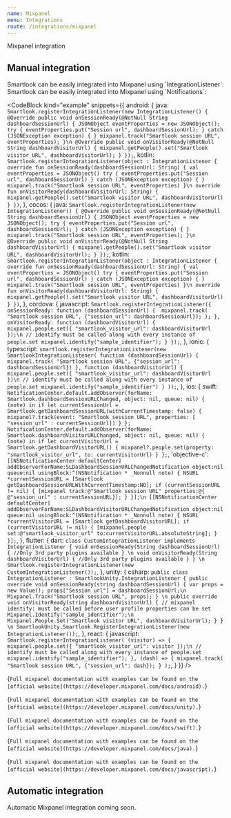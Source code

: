 ```yaml
---
name: Mixpanel
menu: Integrations
route: /integrations/mixpanel
---
```



<TextBlock kind="title">Mixpanel integration</TextBlock>

## Manual integration

<TextBlock invisibleOn='ios'>
Smartlook can be easily integrated into Mixpanel using `IntegrationListener`:
</TextBlock>

<TextBlock visibleOn='ios'>
Smartlook can be easily integrated into Mixpanel using `Notifications`:
</TextBlock>

<CodeBlock
  kind="example"
  snippets={{
    android: {
      java: `
Smartlook.registerIntegrationListener(new IntegrationListener() {
    @Override
    public void onSessionReady(@NotNull String dashboardSessionUrl) {
        JSONObject eventProperties = new JSONObject();
        try {
            eventProperties.put("Session url", dashboardSessionUrl);
        } catch (JSONException exception) {
        }
        mixpanel.track("Smartlook session URL", eventProperties);
    }\n
    @Override
    public void onVisitorReady(@NotNull String dashboardVisitorUrl) {
        mixpanel.getPeople().set("Smartlook visitor URL", dashboardVisitorUrl);
    }
});
      `,
      kotlin: `
Smartlook.registerIntegrationListener(object : IntegrationListener {
    override fun onSessionReady(dashboardSessionUrl: String) {
        val eventProperties = JSONObject()
        try {
            eventProperties.put("Session url", dashboardSessionUrl)
        } catch (JSONException exception) {
        }
        mixpanel.track("Smartlook session URL", eventProperties)
    }\n
    override fun onVisitorReady(dashboardVisitorUrl: String) {
        mixpanel.getPeople().set("Smartlook visitor URL", dashboardVisitorUrl)
    }
})
      `,
    },
    cocos: {
      java: `
Smartlook.registerIntegrationListener(new IntegrationListener() {
    @Override
    public void onSessionReady(@NotNull String dashboardSessionUrl) {
        JSONObject eventProperties = new JSONObject();
        try {
            eventProperties.put("Session url", dashboardSessionUrl);
        } catch (JSONException exception) {
        }
        mixpanel.track("Smartlook session URL", eventProperties);
    }\n
    @Override
    public void onVisitorReady(@NotNull String dashboardVisitorUrl) {
        mixpanel.getPeople().set("Smartlook visitor URL", dashboardVisitorUrl);
    }
});
      `,
      kotlin: `
Smartlook.registerIntegrationListener(object : IntegrationListener {
    override fun onSessionReady(dashboardSessionUrl: String) {
        val eventProperties = JSONObject()
        try {
            eventProperties.put("Session url", dashboardSessionUrl)
        } catch (JSONException exception) {
        }
        mixpanel.track("Smartlook session URL", eventProperties)
    }\n
    override fun onVisitorReady(dashboardVisitorUrl: String) {
        mixpanel.getPeople().set("Smartlook visitor URL", dashboardVisitorUrl)
    }
})
      `,
    },
    cordova: {
      javascript: `
Smartlook.registerIntegrationListener({
  onSessionReady: function (dashboardSessionUrl) { 
    mixpanel.track(
    "Smartlook session URL",
    {"session_url": dashboardSessionUrl});
);
  },
  onVisitorReady: function (dashboardVisitorUrl) { 
    mixpanel.people.set({ "smartlook_visitor_url": dashboardVisitorUrl });\n
    // identify must be called along with every instance of people.set
    mixpanel.identify("sample_identifier");
  }
});
      `,
    }, 
    ionic: {
      typescript: `
smartlook.registerIntegrationListener(new SmartlookIntegrationListener(
  function (dashboardSessionUrl) { 
    mixpanel.track(
    "Smartlook session URL",
    {"session_url": dashboardSessionUrl})
  },
  function (dashboardVisitorUrl) { 
    mixpanel.people.set({ "smartlook_visitor_url": dashboardVisitorUrl })\n
    // identify must be called along with every instance of people.set
    mixpanel.identify("sample_identifier")
  }
));
      `,
    }, 
    ios: {
      swift: `
NotificationCenter.default.addObserver(forName: Smartlook.dashboardSessionURLChanged, object: nil, queue: nil) { (note) in
    if let currentSessionUrl = Smartlook.getDashboardSessionURL(withCurrentTimestamp: false) {
        mixpanel?.track(event: "Smartlook session URL", properties: [ "session_url" : currentSessionUrl])
    }
};
NotificationCenter.default.addObserver(forName: Smartlook.dashboardVisitorURLChanged, object: nil, queue: nil) { (note) in
    if let currentVisitorUrl = Smartlook.getDashboardVisitorURL() {
        mixpanel?.people.set(property: "smartlook_visitor_url", to: currentVisitorUrl)
    }
};
      `,
      'objective-c': `
[[NSNotificationCenter defaultCenter] addObserverForName:SLDashboardSessionURLChangedNotification object:nil queue:nil usingBlock:^(NSNotification * _Nonnull note) {
    NSURL *currentSessionURL = [Smartlook getDashboardSessionURLWithCurrentTimestamp:NO];
    if (currentSessionURL != nil) {
      [mixpanel track:@"Smartlook session URL" properties:@{ @"session_url" : currentSessionURL}];
    }
}];\n
[[NSNotificationCenter defaultCenter] addObserverForName:SLDashboardVisitorURLChangedNotification object:nil queue:nil usingBlock:^(NSNotification * _Nonnull note) {
    NSURL *currentVisitorURL = [Smartlook getDashboardVisitorURL];
    if (currentVisitorURL != nil) {
      [mixpanel.people set:@"smartlook_visitor_url" to:currentVisitorURL.absoluteString];
    }
}];
      `,
    },
    flutter: {
      dart: `
class CustomIntegrationListener implements IntegrationListener {
  void onSessionReady(String dashboardSessionUrl) {
    //Only 3rd party plugins available
  }
\n
  void onVisitorReady(String dashboardVisitorUrl) {
    //Only 3rd party plugins available
  }
}
\n
Smartlook.registerIntegrationListener(new CustomIntegrationListener());
      `,
  },
  unity: {
    csharp: `
public class IntegrationListener : SmartlookUnity.IntegrationListener
{
    public override void onSessionReady(string dashboardSessionUrl)
    {
        var props = new Value();
        props["Session url"] = dashboardSessionUrl;\n
        Mixpanel.Track("Smartlook session URL", props);
    }
\n
    public override void onVisitorReady(string dashboardVisitorUrl)
    {
        // mixpanel identify: must be called before user profile properties can be set
        Mixpanel.Identify("sample_identifier");\n
        Mixpanel.People.Set("Smartlook visitor URL", dashboardVisitorUrl);
    }
}
\n
SmartlookUnity.Smartlook.RegisterIntegrationListener(new IntegrationListener());
`,
  },
  react: {
    javascript: `
Smartlook.registerIntegrationListener(
    (visitor) => {
        mixpanel.people.set({ "smartlook_visitor_url": visitor });\n
        // identify must be called along with every instance of people.set
        mixpanel.identify("sample_identifier");
    },
    (dash) => {
        mixpanel.track(
            "Smartlook session URL",
            {"session_url": dash});
    }
  );
`,
  }
  }}
/>

<TextBlock kind="note" visibleOn="android">{`
Full mixpanel documentation with examples can be found on the [official website](https://developer.mixpanel.com/docs/android).
`}</TextBlock>

<TextBlock kind="note" visibleOn="unity">{`
Full mixpanel documentation with examples can be found on the [official website](https://developer.mixpanel.com/docs/unity).
`}</TextBlock>

<TextBlock kind="note" visibleOn="ios">{`
Full mixpanel documentation with examples can be found on the [official website](https://developer.mixpanel.com/docs/swift).
`}</TextBlock>

<TextBlock kind="note" visibleOn="cocos">{`
Full mixpanel documentation with examples can be found on the [official website](https://developer.mixpanel.com/docs/java).
`}</TextBlock>

<TextBlock kind="note" visibleOn="cordova,ionic,react">{`
Full mixpanel documentation with examples can be found on the [official website](https://developer.mixpanel.com/docs/javascript).
`}</TextBlock>

## Automatic integration
Automatic Mixpanel integration coming soon.